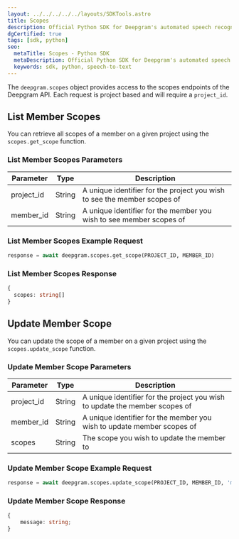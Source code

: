 ```yaml
---
layout: ../../../../../layouts/SDKTools.astro
title: Scopes
description: Official Python SDK for Deepgram's automated speech recognition APIs.
dgCertified: true
tags: [sdk, python]
seo:
  metaTitle: Scopes - Python SDK
  metaDescription: Official Python SDK for Deepgram's automated speech recognition APIs.
  keywords: sdk, python, speech-to-text
---
```


The `deepgram.scopes` object provides access to the scopes endpoints of the
Deepgram API. Each request is project based and will require a `project_id`.

## List Member Scopes

You can retrieve all scopes of a member on a given project using the `scopes.get_scope` function.

### List Member Scopes Parameters

| Parameter  | Type   | Description                                                              |
| ---------- | ------ | ------------------------------------------------------------------------ |
| project_id | String | A unique identifier for the project you wish to see the member scopes of |
| member_id  | String | A unique identifier for the member you wish to see member scopes of      |

### List Member Scopes Example Request

```python
response = await deepgram.scopes.get_scope(PROJECT_ID, MEMBER_ID)
```

### List Member Scopes Response

```ts
{
  scopes: string[]
}
```

## Update Member Scope

You can update the scope of a member on a given project using the `scopes.update_scope` function.

### Update Member Scope Parameters

| Parameter  | Type   | Description                                                                 |
| ---------- | ------ | --------------------------------------------------------------------------- |
| project_id | String | A unique identifier for the project you wish to update the member scopes of |
| member_id  | String | A unique identifier for the member you wish to update member scopes of      |
| scopes     | String | The scope you wish to update the member to                                  |

### Update Member Scope Example Request

```python
response = await deepgram.scopes.update_scope(PROJECT_ID, MEMBER_ID, 'member')
```

### Update Member Scope Response

```ts
{
	message: string;
}
```

